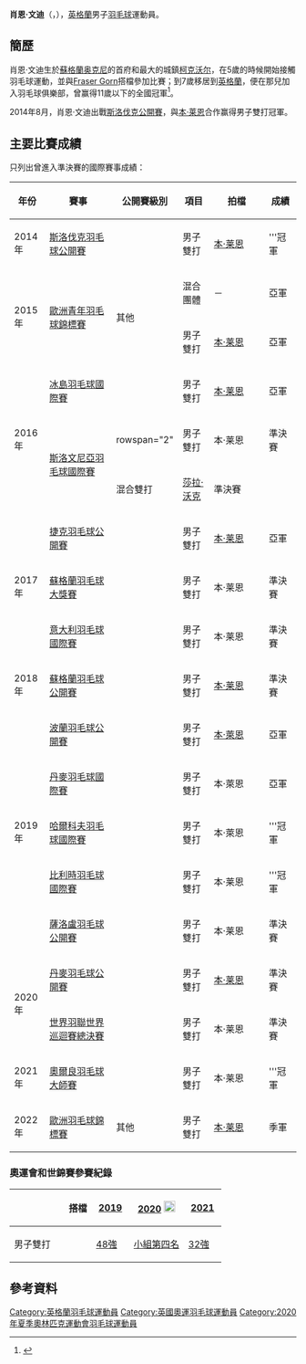 {{noteTA|G1=Badminton}}
{{Infobox 羽球選手
| playername              = 肖恩·文迪<br/>{{lang|en|Sean Vendy}}
| image                   = 
| size                    = 
| caption                 = 
| birth_name              = 
| date_of_birth           = {{birth_date_and_age|1996|5|18}}
| place_of_birth          = {{SCO}}[[柯克沃爾|柯克沃爾]]
| height                  = {{height|m=1.81}}
| weight                  = 
| event                   = 男子雙打、混合雙打
| country                 = {{GBR}}<br/>{{ENG}}
| years_started           = 2015年
| handedness              = 右手
| coach                   = 
| highest_ranking         = 第126位（男雙-[[马修·诺丁汉|诺丁汉]]）
| date_of_highest_ranking = 2016年9月15日<ref name="ranking">{{en}}[http://bwfcontent.tournamentsoftware.com/ranking/player.aspx?id=11906&player=283434 BWF World Ranking - Ranking of Sean VENDY (72478)]</ref>
| current_ranking         = 第131位（男雙-[[马修·诺丁汉|诺丁汉]]）<br/>第165位（男雙-[[本·莱恩|莱恩]]）<br/>第239位（男雙-[[彼得·米尔斯|米尔斯]]）<br/>第465位（混雙-[[莎拉·沃克|沃克]]）
| date_of_current_ranking = 2016年9月22日<ref>{{en}}[http://bwfcontent.tournamentsoftware.com/ranking/category.aspx?id=11906&category=474 BWF World Ranking - BWF世界排名榜 (9/22/2016) - Men's doubles]</ref><ref>{{en}}[http://bwfcontent.tournamentsoftware.com/ranking/category.aspx?id=11906&category=476 BWF World Ranking - BWF世界排名榜 (9/22/2016) - Mixed doubles]</ref>
| played                  = 40勝–28負（男單）<br/>55勝–46負（男雙）<br/>15勝–15負（混雙）
| titles                  = 
| bwf_profile             = 876AA3A8-CE12-46E8-AB24-6B366877E7F9
| bwf_id                  = 72478
| updated                 = 2016年9月25日
}}
{{MedalTableTop}}
{{MedalSport | 男子[[羽毛球|羽毛球]]}}
{{MedalCountry | {{ENG}}}}
{{MedalCompetition | [[歐洲羽毛球錦標賽|歐洲羽毛球錦標賽]]}}
{{MedalBronze| [[2022年歐洲羽毛球錦標賽|2022年 馬德里]] | 男子雙打}}
{{MedalCompetition | [[歐洲青年羽毛球錦標賽|歐洲青年羽毛球錦標賽]]}}
{{MedalSilver| [[2015年歐洲青年羽毛球錦標賽|2015年 盧賓]] | 混合團體 }}
{{MedalSilver| [[2015年歐洲青年羽毛球錦標賽|2015年 盧賓]] | 男子雙打 }}
{{MedalBottom}}
'''肖恩·文迪'''（{{lang-en|Sean Vendy}}，{{bd|1996年|5月18日||}}），[[英格蘭|英格蘭]]男子[[羽毛球|羽毛球]]運動員。

==簡歷==
肖恩·文迪生於[[蘇格蘭|蘇格蘭]][[奥克尼|奥克尼]]的首府和最大的城鎮[[柯克沃尔|柯克沃尔]]，在5歲的時候開始接觸羽毛球運動，並與[[Fraser_Gorn|Fraser Gorn]]搭檔參加比賽；到7歲移居到[[英格蘭|英格蘭]]，便在那兒加入羽毛球俱樂部，曾赢得11歲以下的全國冠軍<ref>{{en}}{{cite web|title=Full Profile - Sean VENDY|url=http://bwfcontent.tournamentsoftware.com/profile/biography.aspx?id=876AA3A8-CE12-46E8-AB24-6B366877E7F9|website=BWF}}{{Dead link|date=2019年11月 |bot=InternetArchiveBot |fix-attempted=yes }}</ref>。

2014年8月，肖恩·文迪出戰[[2014年斯洛伐克羽毛球公開賽|斯洛伐克公開賽]]，與[[本·莱恩|本·莱恩]]合作赢得男子雙打冠軍。

==主要比賽成績==
只列出曾進入準決賽的國際賽事成績：
{| class=wikitable style="text-align:center; font-size:small;" 
!width="50"|年份
!width="180"|賽事
!width="80"|公開賽級別
!width="60"|項目
!width="140"|拍檔
!width="50"|成績
|-
!rowspan="1"|2014年
|[[2014年斯洛伐克羽毛球公開賽|斯洛伐克羽毛球公開賽]]
|{{BWFFS}}
|男子雙打
|[[本·莱恩|本·莱恩]]
|bgcolor="gold"|'''冠軍
|-
!rowspan="2"|2015年
|rowspan="2"|[[2015年歐洲青年羽毛球錦標賽|歐洲青年羽毛球錦標賽]]
|rowspan="2"|其他
|混合團體
|－
|bgcolor="silver"|亞軍
|-
|男子雙打
|[[本·莱恩|本·莱恩]]
|bgcolor="silver"|亞軍
|-
!rowspan="3"|2016年
|[[2016年冰島羽毛球國際賽|冰島羽毛球國際賽]]
|{{BWFIS}}
|男子雙打
|[[本·莱恩|本·莱恩]]
|bgcolor="silver"|亞軍
|-
|rowspan="2"|[[2016年斯洛文尼亞羽毛球國際賽|斯洛文尼亞羽毛球國際賽]]
|rowspan="2" {{BWFIS}}
|男子雙打
|本·莱恩
|bgcolor="#b8860b"|準決賽
|-
|混合雙打
|[[莎拉·沃克|莎拉·沃克]]
|bgcolor="#b8860b"|準決賽
|-
!rowspan="3"|2017年
|[[2017年捷克羽毛球公開賽|捷克羽毛球公開賽]]
|{{BWFIC}}
|男子雙打
|[[本·莱恩|本·莱恩]]
|bgcolor="silver"|亞軍
|-
|[[2017年蘇格蘭羽毛球大獎賽|蘇格蘭羽毛球大獎賽]]
|{{BWFGP}}
|男子雙打
|本·莱恩
|bgcolor="#b8860b"|準決賽
|-
|[[2017年意大利羽毛球國際賽|意大利羽毛球國際賽]]
|{{BWFIC}}
|男子雙打
|本·莱恩
|bgcolor="#b8860b"|準決賽
|-
!rowspan="1"|2018年
|[[2018年蘇格蘭羽毛球公開賽|蘇格蘭羽毛球公開賽]]
|{{BWF100}}
|男子雙打
|[[本·莱恩|本·莱恩]]
|bgcolor="#b8860b"|準決賽
|-
!rowspan="5"|2019年
|[[2019年波蘭羽毛球公開賽|波蘭羽毛球公開賽]]
|{{BWFIC}}
|男子雙打
|[[本·萊恩|本·萊恩]]
|bgcolor="silver"|亞軍
|-
|[[2019年丹麥羽毛球國際賽|丹麥羽毛球國際賽]]
|{{BWFIC}}
|男子雙打
|本·萊恩
|bgcolor="silver"|亞軍
|-
|[[2019年哈爾科夫羽毛球國際賽|哈爾科夫羽毛球國際賽]]
|{{BWFIC}}
|男子雙打
|本·萊恩
|bgcolor="gold"|'''冠軍
|-
|[[2019年比利時羽毛球國際賽|比利時羽毛球國際賽]]
|{{BWFIC}}
|男子雙打
|本·莱恩
|bgcolor="gold"|'''冠軍
|-
|[[2019年薩洛盧羽毛球公開賽|薩洛盧羽毛球公開賽]]
|{{BWF100}}
|男子雙打
|本·莱恩
|bgcolor="#b8860b"|準決賽
|-
!rowspan="2"|2020年
|[[2020年丹麥羽毛球公開賽|丹麥羽毛球公開賽]]
|{{BWF750}}
|男子雙打
|[[本·莱恩|本·莱恩]]
|bgcolor="#b8860b"|準決賽
|-
|[[2020年世界羽聯世界巡迴賽總決賽|世界羽聯世界巡迴賽總決賽]]
|{{BWFWF}}
|男子雙打
|本·莱恩
|bgcolor="#b8860b"|準決賽
|-
!rowspan="1"|2021年
|[[2021年奧爾良羽毛球大師賽|奧爾良羽毛球大師賽]]
|{{BWF100}}
|男子雙打
|本·莱恩
|bgcolor="gold"|'''冠軍
|-
!rowspan="1"|2022年
|[[2022年歐洲羽毛球錦標賽|歐洲羽毛球錦標賽]]
|其他
|男子雙打
|[[本·莱恩|本·莱恩]]
|bgcolor="#b8860b"|季軍
|}
{{BWF賽事級別索引}}

===奧運會和世錦賽參賽紀錄===
{| class=wikitable style="text-align:center; font-size:small;" 
!
!搭檔
!width="50"|[[2019年世界羽毛球錦標賽|2019]]
!width="80"|[[2020年夏季奧林匹克運動會羽毛球比賽|2020]] [[File:Olympic_rings_without_rims.svg|20px]]
!width="50"|[[2021年世界羽毛球錦標賽|2021]]
|-
!width="80"|男子雙打
|align="left"|{{nowrap|[[本·莱恩|本·莱恩]]}}
|[[2019年世界羽毛球錦標賽男子雙打項目|48強]]
|[[2020年夏季奧林匹克運動會羽毛球男子雙打比賽|小組第四名]]
|[[2021年世界羽毛球錦標賽男子雙打項目|32強]]
|}

==參考資料==
{{Reflist}}

{{DEFAULTSORT:Vendy, Sean}}
[[Category:英格蘭羽毛球運動員|Category:英格蘭羽毛球運動員]]
[[Category:英國奧運羽毛球運動員|Category:英國奧運羽毛球運動員]]
[[Category:2020年夏季奧林匹克運動會羽毛球運動員|Category:2020年夏季奧林匹克運動會羽毛球運動員]]